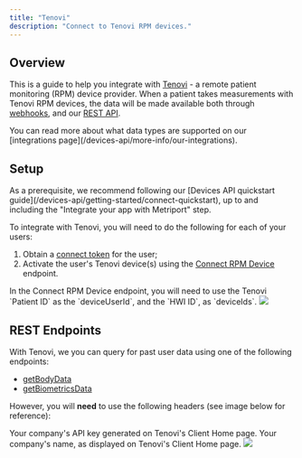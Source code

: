 ```yaml
---
title: "Tenovi"
description: "Connect to Tenovi RPM devices."
---
```


## Overview

This is a guide to help you integrate with [Tenovi](https://tenovi.com/) - a remote patient monitoring (RPM) device provider.
When a patient takes measurements with Tenovi RPM devices, the data will be made available both through [webhooks](/home/api-info/webhooks),
and our [REST API](/devices-api/api-reference/get-biometrics-data).

<Tip>
  You can read more about what data types are supported on our [integrations
  page](/devices-api/more-info/our-integrations).
</Tip>

## Setup

<Tip>
  As a prerequisite, we recommend following our [Devices API quickstart
  guide](/devices-api/getting-started/connect-quickstart), up to and including the "Integrate your
  app with Metriport" step.
</Tip>

To integrate with Tenovi, you will need to do the following for each of your users:

1. Obtain a [connect token](/devices-api/api-reference/user/create-connect-token) for the user;
1. Activate the user's Tenovi device(s) using the [Connect RPM Device](/devices-api/api-reference/connect/connect-rpm-device) endpoint.

<Info>
  In the Connect RPM Device endpoint, you will need to use the Tenovi `Patient ID` as the
  `deviceUserId`, and the `HWI ID`, as `deviceIds`.
</Info>

<img className="h-100" src="/images/tenovi-dashboard.png" />

## REST Endpoints

With Tenovi, we you can query for past user data using one of the following endpoints:

- [getBodyData](/devices-api/api-reference/get-body-data)
- [getBiometricsData](/devices-api/api-reference/get-biometrics-data)

However, you will **need** to use the following headers (see image below for reference):

<ParamField header="x-tenovi-api-key" type="string" required>
  Your company's API key generated on Tenovi's Client Home page.
</ParamField>

<ParamField header="x-tenovi-client-name" type="string" required>
  Your company's name, as displayed on Tenovi's Client Home page.
</ParamField>

<img className="h-100" src="/images/tenovi-client-home.png" />
